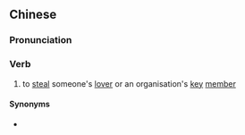 {{also|撬墙脚}}
==Chinese==
{{zh-forms|s=撬墙脚|type=12}}

===Pronunciation===
{{zh-pron
|c=giu6 coeng4 goek3
|cat=v
}}

===Verb===
{{zh-verb}}

# {{lb|zh|Cantonese}} to [[steal]] someone's [[lover]] or an organisation's [[key]] [[member]]

====Synonyms====
* {{zh-l|挖牆腳}}